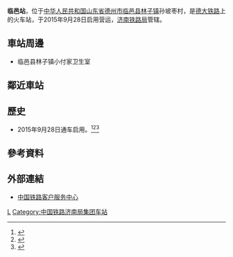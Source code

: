 {{Expand|time=2016-05-01T13:40:30+00:00}}
{{Infobox China railway station 
|车站名称 =临邑站
|图片 = 
|图片介紹 = 
|车站代码= 
|车站名称拼音 = Linyi
|英文名称=Linyi Railway Station
|电报码 = LUK
|拼音码 = LYI
|车站位置 = [[山东省|山东省]][[德州市|德州市]][[临邑县|临邑县]][[林子镇|林子镇]]孙坡枣村
|坐标 = {{Coord|37.3126|116.839|type:railwaystation_region:CN-37_source:GoogleMaps|display=inline,title}}
|归属 =[[济南铁路局|济南铁路局]]
|线路 =[[德大铁路|德大铁路]]
|车站等级 = [[三等站_(中鐵)|三等站]]
|月台数目 = 2
|股道数目 = 4
}}
'''临邑站'''，位于[[中华人民共和国|中华人民共和国]][[山东省|山东省]][[德州市|德州市]][[临邑县|临邑县]][[林子镇|林子镇]]孙坡枣村，是[[德大铁路|德大铁路]]上的火车站，于2015年9月28日启用营运，[[济南铁路局|济南铁路局]]管辖。
==車站周邊==
* 临邑县林子镇小付家卫生室
== 鄰近車站 ==
{{start rail box|[[中国铁路|中国铁路]]}}
{{s-inop|[[凤凰店站|凤凰店]]|往 [[黄河涯站|黄河涯]]}}
{{s-line|[[德大铁路|德大铁路]]}}
{{s-inop|[[理合务站|理合务]]|往 [[大家洼站|大家洼]]}}
{{s-end}}

==歷史==
* 2015年9月28日通车启用。<ref>{{Cite web |url=http://finance.qq.com/a/20150929/066501.htm |title=临邑和陵城火车站明日通车 |accessdate=2016-05-01 |archive-date=2019-12-06 |archive-url=https://web.archive.org/web/20191206084614/https://finance.qq.com/a/20150929/066501.htm |dead-url=no }}</ref><ref>{{Cite web |url=http://dezhou.dzwww.com/news/201509/t20150929_13130647.html |title=德大铁路临邑站首趟停靠列车正点进站 临邑结束无火车历史 |accessdate=2016-05-01 |archive-date=2017-02-20 |archive-url=https://web.archive.org/web/20170220125620/http://dezhou.dzwww.com/news/201509/t20150929_13130647.html |dead-url=no }}</ref><ref>{{Cite web |url=http://dezhou.dzwww.com/news/201509/t20150928_13120918.html |title=德大铁路通车 陵城临邑市民明起家门口圆火车梦 |accessdate=2016-05-01 |archive-date=2017-02-20 |archive-url=https://web.archive.org/web/20170220125728/http://dezhou.dzwww.com/news/201509/t20150928_13120918.html |dead-url=no }}</ref>
==參考資料==
{{reflist}}
==外部連結==
* [http://www.12306.cn/mormhweb/ 中国铁路客户服务中心]{{Wayback|url=http://www.12306.cn/mormhweb/ |date=20180205163941 }}
{{China-rail-stub}}
{{德大铁路}}
[[Category:德州市铁路车站|L]]
[[Category:中国铁路济南局集团车站|Category:中国铁路济南局集团车站]]